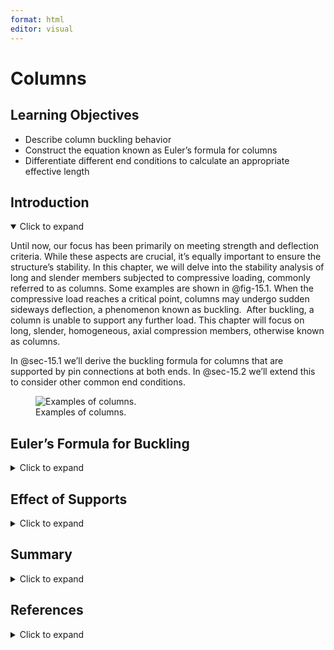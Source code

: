 ```yaml
---
format: html
editor: visual
---
```


# Columns {#sec-columns}

::: {.callout-note icon="false"}
## Learning Objectives

-   Describe column buckling behavior
-   Construct the equation known as Euler’s formula for columns
-   Differentiate different end conditions to calculate an appropriate effective length
:::

## Introduction {.unnumbered}

<details open>

<summary>Click to expand</summary>

Until now, our focus has been primarily on meeting strength and deflection criteria. While these aspects are crucial, it's equally important to ensure the structure's stability. In this chapter, we will delve into the stability analysis of long and slender members subjected to compressive loading, commonly referred to as columns. Some examples are shown in @fig-15.1. When the compressive load reaches a critical point, columns may undergo sudden sideways deflection, a phenomenon known as buckling.  After buckling, a column is unable to support any further load. This chapter will focus on long, slender, homogeneous, axial compression members, otherwise known as columns.

In @sec-15.1 we'll derive the buckling formula for columns that are supported by pin connections at both ends. In @sec-15.2 we'll extend this to consider other common end conditions.

![Examples of columns.](images/CH15s%20PNGs/figure%2015.1.png){#fig-15.1 fig-align="center"}

</details>

## Euler’s Formula for Buckling {#sec-15.1}

<details>

<summary>Click to expand</summary>

Even in ideal conditions, buckling often occurs for long slender members at loads significantly lower than the material’s crushing or compression limit. When a long slender object is subjected to axial loading, it may buckle once the load reaches a critical threshold known as the critical load, P~cr~. At this point, the object experiences significant lateral deflection perpendicular to the load direction, so columns should be designed such that the applied load does not exceed the critical load.

Buckling of a ruler (long slender member) is depicted in @fig-15.2. The ruler in the left and center photos is subjected to axial load P that is less than the critical load, P~cr~. This is known as stable equilibrium. In the photo on the right, the axial load, P, exceeded the critical load P~cr~, causing a significant lateral deflection. This is known as unstable equilibrium.

![Buckling of a ruler.](images/CH15s%20PNGs/figure%2015.2.png){#fig-15.2 fig-align="center"}

### Stability

We can consider stability by using a simplified model of a pinned-pinned column. This column will consist of two ridged bars connected with a pin and a spring with a stiffness k, as shown in @fig-15.3 (A). When the load, P, is small, the system remains vertical, and the spring is unstretched. If point C is displaced to the right a small amount, Δ, the spring will produce a force F = kΔ, as shown in @fig-15.3 (B). This force is used to resist the horizontal forces, P~x~ = Ptanθ, as shown in @fig-15.3 (C).

![Free body diagram of a simplified column](images/CH15s%20PNGs/figure%2015.3.png){#fig-15.3 fig-align="center"}

Since θ is small:

$$
\sin \theta \sim \theta \text { and } \tan \theta \sim \theta
$$

so

$$
\Delta=\theta \frac{L}{2} \text { and } 2 P_x=2 P \theta
$$

Using the spring restoring force equation F=kΔ, then substituting in for Δ we have:

$$
F=k \theta \frac{L}{2}
$$

If the spring restoring force is greater than the axial force, then we have a stable equilibrium.

$$
\begin{aligned}
& F>P \\
& k \theta \frac{L}{2}>2 P \theta
\end{aligned}
$$

The θ cancels out, and we can solve for P:

$$
P<\frac{k L}{4}
$$

Similarly we can solve for the expression for unstable equilibrium F \< P:

$$
P>\frac{k L}{4}
$$

The point at which F = P is crucial as it is the line between stable and unstable equilibrium. We call this the critical load P~cr~:

$$
P_{c r}=\frac{k L}{4}
$$

Thus, if the load P exceeds P~cr~, then the system will be unstable, and if P is less than P~cr~, then the system will be stable. We will use P~cr~ in the next section to determine the bucking load of columns.

### Euler’s Formula

As mentioned in earlier sections, members can fail due to material yielding or fracturing. However, instability represents another critical failure mechanism that requires consideration. We will use Euler’s formula to calculate the theoretical buckling load. To do this, we will start with the simplest of columns, pinned-pinned end connections. This means that the column cannot translate but can rotate as shown in @fig-15.4.

![Pinned-pinned axially loaded column.](images/CH15s%20PNGs/figure%2015.4.png){#fig-15.4 fig-align="center"}

Columns are similar to beams rotated 90 degrees, so we can use what we already know about the elastic curve.

$$
\frac{d^2 y}{d x^2}=\frac{M}{E I}
$$

We can use the free-body diagram in @fig-15.4 (C) to sum moments about any point on the lower column section.

$$
\begin{aligned}
& \sum M=0=M+P y \\
& M=-P y
\end{aligned}
$$

We can now substitute this expression into the elastic curve equation:

$$
\begin{aligned}
& \frac{d^2 y}{d x^2}=\frac{-P y}{E I} \\
& \frac{d^2 y}{d x^2}+\left(\frac{P}{E I}\right) y=0
\end{aligned}
$$

This is a linear, homogeneous, second-order differential equation with constant coefficients, which has a general solution of:

$$
y=C_1 \sin \left(\sqrt{\frac{P}{E I}} x\right)+C_2 \cos \left(\sqrt{\frac{P}{E I}} x\right)
$$

The two constants, C~1~ and C~2~, can be determined by imploring boundary conditions.  Since y = 0 at x = 0 and y = 0 when x = L. The first condition gives:

$$
\begin{aligned}
&0  =C_1(0)+C_2(1) \\
& C_2  =0
\end{aligned}
$$

The second boundary condition, x = L when y = 0 results in:

$$
0=C_1 \sin \left(\sqrt{\frac{P}{E I}} x\right)+0
$$

The equation is satisfied if C~1~ = 0. However, this is a trivial solution that implies y = 0 and there is no lateral deflection. For the nontrivial solution, the sine function must be equal to zero, which requires:

$$
\begin{aligned}
&\sqrt{\frac{P}{E I}} L=n \pi \\
& \text {where } n=1, 2, 3, 4,...
\end{aligned}
$$

The smallest value of P occurs when n = 1; substituting this and rearranging gives us Euler’s formula:

$$
\boxed{P_{c r}=\frac{\pi^2 E I}{L^2}}
$$ {#eq-15.1}

*where:*

| *P~cr~ = critical axial load on the column just before it buckles \[N, lb\]. Note that this load must be less than that of the load that would cause the stress in the columns to exceed the yield stress, or the column will fail due to yield stress before it buckles.*
| *E = Elastic modulus of the material \[Pa, psi\]*
| *I = Area moment of inertia for the column \[m^4^, in.^4^\]. Note if I~x~ and I~y~ are different, use the smaller value.*

*L = Unsupported length of the column  (pinned=pinned connection) \[m, in.\]*

This is named after the Swiss mathematician [Leonhard Euler](https://en.wikipedia.org/wiki/Leonhard_Euler) who developed this formula in 1744. Other bucking modes can exist (n = 2, n = 3, n = 4, etc.) but are less common as the load required for those higher modes would be much larger. The first three bucking loads can be seen in @fig-15.5.

![First three buckling modes](images/CH15s%20PNGs/figure%2015.5.png){#fig-15.5 fig-align="center"}

### Bucking Direction

Columns that are pinned at both ends and have circular or square cross sections (where the moments of inertia are the same about any axis) could buckle in any direction. However, columns that do not have a symmetric cross-section will take place in the plane perpendicular to the principal axis of the minimum moment of inertia. For example, the ruler in @fig-15.2 has a rectangular cross-section. When a compressive force is applied to the ruler, it will buckle about the axis with the smaller moment of inertia. The axis of bucking might not be obvious for sections that are not symmetric. During buckling analysis, it's essential to evaluate both directions to determine the axis with the lowest moment of inertia. Subsequently, this axis is utilized for computing the critical buckling load. @fig-15.6 illustrates column buckling of wood supports.

![Buckling of wooden studs.](images/CH15s%20PNGs/figure%2015.6.jpg){#fig-15.6 fig-align="center"}

### Critical Stress

We can use the Euler bucking equation to calculate the critical stress for a column by setting I=Ar^2^ where A is the cross-sectional area and r is the radius of gyration. For a more comprehensive discussion on the radious of gyration, see the [Engineering Statics](https://engineeringstatics.org/radius-of-gyration-sec.html) book by Baker and Haynes.

$$
\sigma_{c r}=\frac{P_{c r}}{A}=\frac{\pi^2 E\left(A r^2\right)}{A L^2}
$$

Rearranging we have:

$$
\boxed{\sigma_{c r}=\frac{\pi^2 E}{\left(\frac{L}{r}\right)^2}}
$$ {#eq-15.2}

| *where*
| *σ~cr~ = critical stress on the column just before it buckles \[Pa, psi\]. Note that this stress must be less than that of the yield stress, or the column will fail due to yield stress before it buckles.*
| *E = Elastic modulus of the material \[Pa, psi\]*
| *L = Unsupported length of the column (pinned=pinned connection) \[m, in.\]*

*r = Smallest radius of gyration of the column \[m, in.\]*

The quantity in the denominator, L/r, is called the slenderness ratio of the column. Many times columns are classified using the slenderness ratio as short, intermediate, and long. The smallest value of the radius of gyration is used to find the critical stress.

A plot of the critical stress versus the slenderness ratio is shown in @fig-15.7. For larger slenderness ratios the curve is hyperbolic. For smaller slenderness ratios, the critical stress is equal to the yield stress of the material. This graph illustrates that if the critical stress calculated using Euler’s equation is greater than the yield stress that is of no interest. The column will yield before it has the chance to buckle.

![Plot of critical stress.](images/CH15s%20PNGs/figure%2015.7.png){#fig-15.7 fig-align="center"}

@exm-15.1 demonstrates calculation of the critical buckling load and critical buckling stress.

::: {.callout-tip collapse="true" icon="false"}
## Example 15.1

::: {#exm-15.1}
<p>

</p>

A pinned-pinned W10x30 column is 8 ft long made of A492 steel (σ~y~ = 50 ksi and E = 29,000 ksi) What is the largest load axial load that this column can support?

![](images/CH15s%20PNGs/example%2015.1%20part%201.png){fig-align="center" width="156"}

::: {.callout-tip collapse="true" icon="false"}
## Solution

We will consult the table in @sec-geometric-properties-of-standard-beams to get the section properties of a W10x30 section.

![](images/CH15s%20PNGs/example%2015.1%20part%202.png){fig-align="center" width="303"}

$$
\begin{aligned}
& A=8.84{~in.}^2 \\
& I_x=170{~in.}^4 \\
& r_y=4.38{~in.} \\
& I_y=16.7{~in.}^4 \\
& r_y=1.37{~in.}
\end{aligned}
$$

We will start with calculating the critical load using Euler’s Bucking Formula. Note that we can confidently say that this column will buckle about the y-axis since the moment of inertia in the y-direction is the smallest.

$$
\begin{aligned}
& P_{cr}=\frac{\pi^2 E I}{L^2}=\frac{\pi^2(29000{~ksi})(16.7{~in.}^4)}{\left(8{~ft}* 12\frac{in.}{ft}\right)^2} \\
& P_{cr}=518.6{~kips}
\end{aligned}
$$

This represents the load at which any increase in applied load will cause the column to buckle. We will calculate the stress associated with this critical load.

$$
\sigma_{c r}=\frac{P_{cr}}{A}=\frac{518.6{~kips}}{8.8{~in.^2}}=58.7{~ksi}
$$

Since this stress is larger than the yield stress of the steel (σ~y~ = 50 ksi) the column will not buckle first. It will fail due to yielding. We can calculate the force using the stress of an axial member formula discussed in @sec-stress.

$$
\begin{aligned}
&\sigma_{cr} =\frac{P}{A} \\
& 50{~ksi} =\frac{P}{8.84{~in.}^2} \\
&p =442{~kips}
\end{aligned}
$$
:::
:::
:::

::: {.callout-warning icon="false"}
## Step-by-step: Buckling of pin-supported columns

1.  Determine the geometric properties of the cross-section, including A, I~x~, and I~y~

2.  Apply Euler's formula to calculate the critical buckling load around the weak axis

3.  Calculate the critical buckling stress and check that this is less than the yield stress

4.  If the critical stress is larger than the yield stress, calculate the applied load that will cause yielding instead
:::

</details>

## Effect of Supports {#sec-15.2}

<details>

<summary>Click to expand</summary>

We derived Euler’s equation for bucking with pinned-pinned supports (the simplest case). However, in many cases, columns are supported by other end conditions. Just as we derived Euler’s formula for bucking by solving a differential equation for the pinned-pinned conditions, the same can be done for other types of support cases. We will derive one more here.

Let’s consider the case where a column is fixed at one end and free at the other end as shown in @fig-15.8 (A). Summing moments at the cut end of the free body diagram in @fig-15.8 (B) we get M=P(δ-y).

![Column with a fixed base and a free end.](images/CH15s%20PNGs/figure%2015.8.png){#fig-15.8 fig-align="center" width="398"}

We can now write the differential equation using the elastic curve equation:

$$
\begin{aligned}
& E I \frac{d^2 y}{d x^2}=P(\delta-y) \\
& \frac{d^2 y}{d x^2}+\left(\frac{P}{E I}\right) y=\left(\frac{P}{E I}\right) \delta
\end{aligned}
$$

Since the right side is not equal to zero, this equation is nonhomogeneous (note this differs from our earlier derivation for the pinned-pinned connection). There will be a particular and complementary solution.

$$
y=C_1 \sin \left(\sqrt{\frac{P}{E I} x}\right)+C_2 \cos \left(\sqrt{\frac{P}{E I} x}\right)+\delta
$$

We can now employ boundary conditions to solve for the constants. At x = 0, y = 0, so C~2~ = δ. Also at x = 0, dy/dx=0, so C~1~=0. This leads us to the following deflection curve:

$$
y=\delta\left(1-\cos \left(\sqrt{\frac{P}{E I}} x\right)\right)
$$

At the free end of the column, x = L, we know that y = δ so:

$$
0=\delta \cos \left(\sqrt{\frac{P}{E I} L}\right)
$$

The trivial solution δ = 0 shows that no matter what the P value no buckling will occur. So we have:

$$
\begin{aligned}
& 0=\cos \left(\sqrt{\frac{P}{E I} L}\right) \\
& \sqrt{\frac{P}{E I}} L=\frac{n \pi}{2} \\
& \text{where n=1, 3, 5,...}
\end{aligned}
$$

The smallest critical load happens at n = 1, results in:

$$
P_{c r}=\frac{\pi^2 E I}{(2 L)^2}
$$

Other support conditions can be derived in a similar manner.

### Effective Length

The critical load equation for the fixed-free column differs from the equation for the pinned-pinned column only by the length L being multiplied by a factor of 2. We will adjust the column length L to denote the distance between the points on the column where the moment is zero. This distance is referred to as the ***effective length***, L~e~. For a pinned-pinned column, L = L~e~, as illustrated in @fig-15.9. As derived above, for a column with a fixed base and a free end, L~e~ = 2L. Two other common end conditions are depicted in this figure relating L to L~e~. We can use one general equation for any support condition by replacing the effective length with KL, where K represents the effective length factor.

$$
\boxed{P_{c r}=\frac{\pi^2 E I}{(K L)^2}}
$$ {#eq-15.3}

and

$$
\boxed{\sigma_{c r}=\frac{\pi^2 E}{\left(\frac{K L}{r}\right)^2}}
$$ {#eq-15.4}

You can find the effective length factor, K, below each of the end conditions in @fig-15.9.

![Effective length of columns for various end conditions.](images/CH15s%20PNGs/figure%2015.9.png){#fig-15.9 fig-align="center"}

@exm-15.2 and @exm-15.3 demonstrate how to calculate the critical buckling load in columns with various different supports.

::: {.callout-tip collapse="true" icon="false"}
## Example 15.2

::: {#exm-15.2}
<p>

</p>

Redo @exm-15.1 with a fixed-fixed column.

::: {.callout-tip collapse="true" icon="false"}
## Solution

We will consult the table in @sec-geometric-properties-of-standard-beams to get the section properties of a W10x30 section.

![](images/CH15s%20PNGs/example%2015.2%20part%201.png){fig-align="center" width="162"}

![](images/CH15s%20PNGs/example%2015.2%20part%202.png){fig-align="center" width="306"}

$$
\begin{aligned}
& A=8.84{~in.}^2 \\
& I_x=170{~in.}^4 \\
& r_y=4.38{~in.} \\
& I_y=16.7{~in.}^4 \\
& r_y=1.37{~in.}
\end{aligned}
$$

We will start with calculating the critical load using Euler’s Bucking Formula. Note that we can confidently say that this column will buckle about the y-axis since the moment of inertia in the y-direction is the smallest.

$$
\begin{aligned}
& P_{cr}=\frac{\pi^2 E I^2}{(k L)^2}=\frac{\pi^2(29000{~ksi})(16.7{~in.^4})}{\left(2*8{~ft}*12~\frac{in.}{ft}\right)^2} \\
& P_{c r}=129.7{~kips} \\
&
\end{aligned}
$$

This represents the load at which any increase in applied load will cause the column to buckle. We will calculate the stress associated with this critical load.

$$
\sigma_{c r}=\frac{P_{cr}}{A}=\frac{129.7{~kips}}{8.84{~in.^2}}=14.7{~ksi}
$$

Since this stress is smaller than the yield stress of the steel (σ~y~ = 50 ksi) the column will buckle first at a critical load of 129.7 kips.
:::
:::
:::

::: {.callout-tip collapse="true" icon="false"}
## Example 15.3

::: {#exm-15.3}
<p>

</p>

A W12x50 column carries a load of 650 kips. If the column is 25 feet long, has fixed-pinned end conditions, is braced at the midpoint in the weak direction, and is made from A492 steel (σ~y~ = 50 ksi and E = 29,000 ksi), is it adequate?

::: {.callout-tip collapse="true" icon="false"}
## Solution

![](images/CH15s%20PNGs/example%2015.3.png){fig-align="center" width="199"}

$$
\begin{aligned}
& A=14.6{~in.}^2 \\
& I_x=391{~in.}^4 \\
& r_y=5.18{~in.} \\
& I_y=56.3{~in.}^4 \\
& r_y=1.96{~in.}
\end{aligned}
$$

![](images/CH15s%20PNGs/example%2015.3%20copy.png){fig-align="center" width="305"}

We will consult the table in @sec-geometric-properties-of-standard-beams to get the section properties of a W12x50 section. We will start with calculating the critical load using Euler’s Bucking Formula. The brace at the midpoint of the column changes the length of the column in the weak direction. This doesn’t make it obvious which axis the column will buckle about so we will need to check both the strong and weak directions.

**Strong axis**

$$
\begin{aligned}
& P_{cr}=\frac{\pi^2 E I^2}{(k L)^2}=\frac{\pi^2(29000{~ksi})(391{~in.}^4)}{\left(0.7*25{~ft}*~12~\frac{in.}{ft}\right)^2} \\
& P_{c r}=2,538{~kips} \\
&
\end{aligned}
$$

We use the general form of Euler’s bucking equation. Since the end supports are pinned-fixed, we use K = 0.7. We calculated that the critical load in the strong direction to be 2,538 kips.

We will compare this to buckling about the weak axis. The values of I, K, and L will change. The L value changes because the column is braced at the midpoint, so the column has a shorter distance to buckle about. The K value can be tricky. There were no details about the brace; we don’t know if the brace will provide an end condition like a fixed or pinned end. So, we will calculate the worst case, which would be a pinned-pinned end condition (this makes the denominator the largest, so the result will be the smallest).

**Weak axis**

$$
\begin{aligned}
& P_{cr}=\frac{\pi^2 E I^2}{(k L)^2}=\frac{\pi^2(29000{~ksi})(56.3{~in.^4})}{\left(1*12.5{~ft}*12\frac{in.}{ft}\right)^2} \\
& P_{c r}=716{~kips} \\
\end{aligned}
$$

We calculated that the critical load in the weak direction to be 716 kips. This means that if the column were to buckle, it would be about the weak axis since this load was smaller. Since the critical buckling load is greater than the 650 kip applied load our column is adequate. However, we also need to calculate the load that would cause yielding of the steel.

**Yield**

$$
\begin{aligned}
\sigma_{yield}=\frac{P}{4} \quad\rightarrow\quad &P=(50{~ksi})(14.6{~in.^2}) \\
& P_{yield}=730{~kips}
\end{aligned}
$$

We calculated a yielding load of 730 kips. Interpreting these results: The column is adequate for a 650 kip load. Failure would first occur by bucking in the weak direction if the load were increased to 716 kips. It should be noted that we did not apply any safety factors. In civil engineering, design codes for steel columns designate how to apply safety factors to the loading and the capacity.

What would happen to the capacity of the columns if the brace was not there? We will recalculate the critical load for bucking bout the weak direction.

**No brace**

$$
\begin{aligned}
& P_{cr}=\frac{\pi^2 E I^2}{(k L)^2}=\frac{\pi^2(29000{~ksi})(56.3{in.^4})}{\left(0.7*25{~ft}*12~\frac{in.}{ft}\right)^2} \\
& P_{c r}=365{~kips} \\
\end{aligned}
$$

Notice how much lower this was than the braced condition. If the column was not braced it would not be adequate for the applied load.
:::
:::
:::

::: {.callout-warning icon="false"}
## Step-by-step: Buckling of columns with different supports

1.  Determine the geometric properties of the cross-section, including A, I~x~, and I~y~

2.  Determine the effective length of the column, based on the supports

3.  Apply Euler's formula to calculate the critical buckling load. If the supports are different for each axis, calculate the critical load for both the strong and weak axes

4.  Calculate the critical buckling stress and check that this is less than the yield stress

5.  If the critical stress is larger than the yield stress, calculate the applied load that will cause yielding instead
:::

</details>

## Summary {.unnumbered}

<details>

<summary>Click to expand</summary>

::: {.callout-note icon="false"}
**Key takeaways**

-   Structural members that are long, slender, and subjected to compressive axial loads are categorized as a column.

-   In addition to stress and deflection, engineers need to check buckling as a form of member failure.

-   The critical load refers to the maximum axial load that a column can withstand just before buckling occurs.

-   The effective length is the distance on the column between the points where the moment is zero. This accounts for various end conditions.
:::

::: {.callout-note icon="false"}
**Key equations**

Euler’s Bucking Formula: General Case

$$
P_{c r}=\frac{\pi^2 E I}{(K L)^2}
$$

Critical Stress Formula: General Case

$$
\sigma_{c r}=\frac{\pi^2 E}{\left(\frac{K L}{r}\right)^2}
$$
:::

</details>

## References {.unnumbered}

<details>

<summary>Click to expand</summary>

**Figures**

Figure 15.1: Examples of columns. A: Unknown author. 2020. Pixabay license. <https://pixabay.com/photos/bridge-tunnel-columns-structure-5441571/>. B: ds_30. 2020. Pixabay license. <https://pixabay.com/photos/buildings-concrete-construction-4839276/>. C: G41rn8. 2009. CC BY-SA. [https://commons.wikimedia.org/wiki/File:Hangzhou_2009_1794.jpg](https://commons.wikimedia.org/wiki/File:Hangzhou_2009_1794.jpg.).

Figure 15.2: Buckling of a ruler. Amy Richardson. 2024. CC BY-NC-SA.

Figure 15.3: Free body diagram of a simplified column. Kindred Grey. 2024. CC BY-NC-SA.

Figure 15.4: Pinned-pinned axially loaded column. Kindred Grey. 2024. CC BY-NC-SA.

Figure 15.5: First three buckling modes. Kindred Grey. 2024. CC BY-NC-SA.

Figure 15.6: Buckling of wooden studs. scottnj. 2010. CC BY-NC-ND. <https://flic.kr/p/8heJAn>.

Figure 15.7: Plot of critical stress. Kindred Grey. 2024. CC BY-NC-SA.

Example 15.1: Kindred Grey. 2024. CC BY-NC-SA.

Figure 15.8: Column with a fixed base and a free end. Kindred Grey. 2024. CC BY-NC-SA.

Figure 15.9: Effective length of columns for various end conditions. Kindred Grey. 2024. CC BY-NC-SA.

Example 15.2: Kindred Grey. 2024. CC BY-NC-SA.

Example 15.3: Kindred Grey. 2024. CC BY-NC-SA.

</details>
